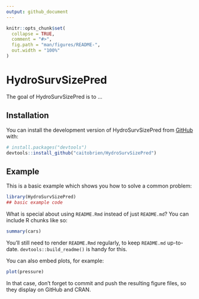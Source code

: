 ```yaml
---
output: github_document
---
```


<!-- README.md is generated from README.Rmd. Please edit that file -->

```r
knitr::opts_chunk$set(
  collapse = TRUE,
  comment = "#>",
  fig.path = "man/figures/README-",
  out.width = "100%"
)
```

# HydroSurvSizePred

<!-- badges: start -->
<!-- badges: end -->

The goal of HydroSurvSizePred is to ...

## Installation

You can install the development version of HydroSurvSizePred from [GitHub](https://github.com/) with:

``` r
# install.packages("devtools")
devtools::install_github("caitobrien/HydroSurvSizePred")
```

## Example

This is a basic example which shows you how to solve a common problem:

```r
library(HydroSurvSizePred)
## basic example code
```

What is special about using `README.Rmd` instead of just `README.md`? You can include R chunks like so:

```r
summary(cars)
```

You'll still need to render `README.Rmd` regularly, to keep `README.md` up-to-date. `devtools::build_readme()` is handy for this.

You can also embed plots, for example:

```r
plot(pressure)
```

In that case, don't forget to commit and push the resulting figure files, so they display on GitHub and CRAN.
